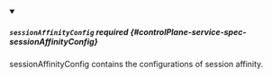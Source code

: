 


<details className="config-field" data-expandable="true" open>
<summary>

##### `sessionAffinityConfig` <span className="config-field-required" data-required="false">required</span> <span className="config-field-type"></span> <span className="config-field-default"></span> <span className="config-field-enum"></span> {#controlPlane-service-spec-sessionAffinityConfig}

sessionAffinityConfig contains the configurations of session affinity.

</summary>

<PartialSessionaffinityconfigreference />


</details>
